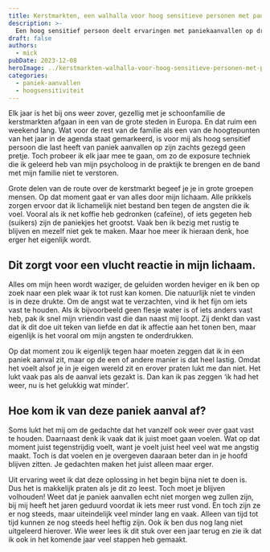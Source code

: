 ---
title: Kerstmarkten, een walhalla voor hoog sensitieve personen met paniek aanvallen
description: >-
  Een hoog sensitief persoon deelt ervaringen met paniekaanvallen op drukke kerstmarkten en geeft tips om met angst om te gaan.
draft: false
authors:
  - mick
pubDate: 2023-12-08
heroImage: ../kerstmarkten-walhalla-voor-hoog-sensitieve-personen-met-paniek-aanvallen/kerstmarkten-hoog-sensitiviteit-paniek-aanvallen.jpg
categories:
  - paniek-aanvallen
  - hoogsensitiviteit
---
Elk jaar is het bij ons weer zover, gezellig met je schoonfamilie de kerstmarkten afgaan in een van de grote steden in Europa. 
En dat ruim een weekend lang. Wat voor de rest van de familie als een van de hoogtepunten van het jaar in de agenda staat gemarkeerd, is voor mij als hoog sensitief persoon die last heeft van paniek aanvallen op zijn zachts gezegd geen pretje. 
Toch probeer ik elk jaar mee te gaan, om zo de exposure techniek die ik geleerd heb van mijn psycholoog in de praktijk te brengen en de band met mijn familie niet te verstoren. 

Grote delen van de route over de kerstmarkt begeef je je in grote groepen mensen. 
Op dat moment gaat er van alles door mijn lichaam. Alle prikkels zorgen ervoor dat ik lichamelijk niet bestand ben tegen de angsten die ik voel. 
Vooral als ik net koffie heb gedronken (cafeïne), of iets gegeten heb (suikers) zijn de paniekjes het grootst. 
Vaak ben ik bezig met rustig te blijven en mezelf niet gek te maken. Maar hoe meer ik hieraan denk, hoe erger het eigenlijk wordt. 

## Dit zorgt voor een vlucht reactie in mijn lichaam. 
Alles om mijn heen wordt waziger, de geluiden worden heviger en ik ben op zoek naar een plek waar ik tot rust kan komen. 
Die natuurlijk niet te vinden is in deze drukte. Om de angst wat te verzachten, vind ik het fijn om iets vast te houden. 
Als ik bijvoorbeeld geen flesje water is of iets anders vast heb, pak ik snel mijn vriendin vast die dan naast mij loopt. 
Zij denkt dan vast dat ik dit doe uit teken van liefde en dat ik affectie aan het tonen ben, maar eigenlijk is het vooral om mijn angsten te onderdrukken.

Op dat moment zou ik eigenlijk tegen haar moeten zeggen dat ik in een paniek aanval zit, maar op de een of andere manier is dat heel lastig. 
Omdat het voelt alsof je in je eigen wereld zit en erover praten lukt me dan niet. Het lukt vaak pas als de aanval iets gezakt is. 
Dan kan ik pas zeggen ‘ik had het weer, nu is het gelukkig wat minder’. 

## Hoe kom ik van deze paniek aanval af?
Soms lukt het mij om de gedachte dat het vanzelf ook weer over gaat vast te houden. 
Daarnaast denk ik vaak dat ik juist moet gaan voelen. Wat op dat moment juist tegenstrijdig voelt, want je voelt juist heel veel wat me angstig maakt. 
Toch is dat voelen en je overgeven daaraan beter dan in je hoofd blijven zitten. Je gedachten maken het juist alleen maar erger.

Uit ervaring weet ik dat deze oplossing in het begin bijna niet te doen is. Dus het is makkelijk praten als je dit zo leest. 
Toch moet je blijven volhouden! Weet dat je paniek aanvallen echt niet morgen weg zullen zijn, bij mij heeft het jaren geduurd voordat ik iets meer rust vond. 
En toch zijn ze er nog steeds, maar uiteindelijk veel minder lang en vaak. Alleen van tijd tot tijd kunnen ze nog steeds heel heftig zijn. 
Ook ik ben dus nog lang niet uitgeleerd hierover. Wie weer lees ik dit stuk over een jaar terug en zie ik dat ik ook in het komende jaar veel stappen heb gemaakt.
